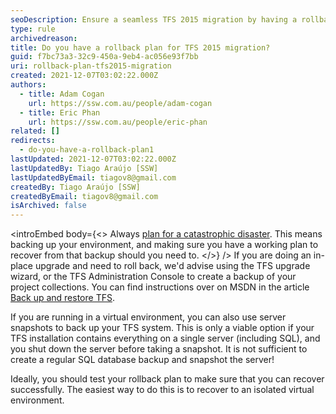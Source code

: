 ```yaml
---
seoDescription: Ensure a seamless TFS 2015 migration by having a rollback plan in place to recover from catastrophic disasters or in-place upgrades.
type: rule
archivedreason:
title: Do you have a rollback plan for TFS 2015 migration?
guid: f7bc73a3-32c9-450a-9eb4-ac056e93f7bb
uri: rollback-plan-tfs2015-migration
created: 2021-12-07T03:02:22.000Z
authors:
  - title: Adam Cogan
    url: https://ssw.com.au/people/adam-cogan
  - title: Eric Phan
    url: https://ssw.com.au/people/eric-phan
related: []
redirects:
  - do-you-have-a-rollback-plan1
lastUpdated: 2021-12-07T03:02:22.000Z
lastUpdatedBy: Tiago Araújo [SSW]
lastUpdatedByEmail: tiagov8@gmail.com
createdBy: Tiago Araújo [SSW]
createdByEmail: tiagov8@gmail.com
isArchived: false
---
```


<introEmbed
  body={<>
Always [plan for a catastrophic disaster](/disaster-recovery-plan). This means backing up your environment, and making sure you have a working plan to recover from that backup should you need to.
  </>}
/>
If you are doing an in-place upgrade and need to roll back, we'd advise using the TFS upgrade wizard, or the TFS Administration Console to create a backup of your project collections. You can find instructions over on MSDN in the article [Back up and restore TFS](https://msdn.microsoft.com/en-us/library/bb552295.aspx?WT.mc_id=DOP-MVP-33518).

If you are running in a virtual environment, you can also use server snapshots to back up your TFS system. This is only a viable option if your TFS installation contains everything on a single server (including SQL), and you shut down the server before taking a snapshot. It is not sufficient to create a regular SQL database backup and snapshot the server!

Ideally, you should test your rollback plan to make sure that you can recover successfully. The easiest way to do this is to recover to an isolated virtual environment.
